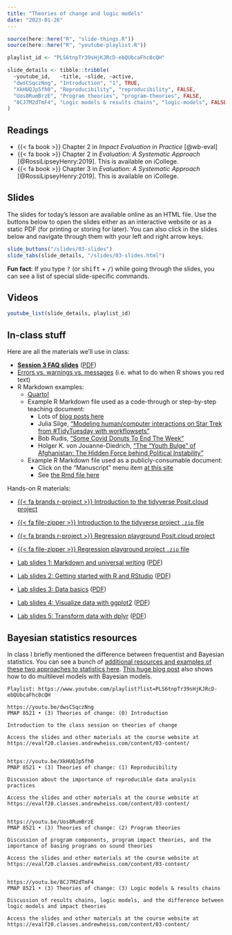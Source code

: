 ```yaml
---
title: "Theories of change and logic models"
date: "2023-01-26"
---
```


```r
source(here::here("R", "slide-things.R"))
source(here::here("R", "youtube-playlist.R"))

playlist_id <- "PLS6tnpTr39sHjKJRcD-ebQUbcaFhc0cQH"

slide_details <- tibble::tribble(
  ~youtube_id,   ~title, ~slide, ~active,
  "dwsCSqczNng", "Introduction", "1", TRUE,
  "XkHUQJp5fh0", "Reproducibility", "reproducibility", FALSE,
  "Uos8RumBrzE", "Program theories", "program-theories", FALSE,
  "8CJ7M2dTmF4", "Logic models & results chains", "logic-models", FALSE
)
```

## Readings

- {{< fa book >}} Chapter 2 in *Impact Evaluation in Practice* [@wb-eval]
- {{< fa book >}} Chapter 2 in *Evaluation: A Systematic Approach* [@RossiLipseyHenry:2019]. This is available on iCollege.
- {{< fa book >}} Chapter 3 in *Evaluation: A Systematic Approach* [@RossiLipseyHenry:2019]. This is available on iCollege.


## Slides

The slides for today's lesson are available online as an HTML file. Use the buttons below to open the slides either as an interactive website or as a static PDF (for printing or storing for later). You can also click in the slides below and navigate through them with your left and right arrow keys.

```r
slide_buttons("/slides/03-slides")
slide_tabs(slide_details, "/slides/03-slides.html")
```

:::{.callout-tip}
**Fun fact**: If you type <kbd>?</kbd> (or <kbd>shift</kbd> + <kbd>/</kbd>) while going through the slides, you can see a list of special slide-specific commands.
:::


## Videos

```r
youtube_list(slide_details, playlist_id)
```


## In-class stuff

Here are all the materials we'll use in class:

- [**Session 3 FAQ slides**](/slides/03-class.html) ([PDF](/slides/03-class.pdf))
- [Errors vs. warnings vs. messages](https://moderndive.com/1-getting-started.html#messages) (i.e. what to do when R shows you red text)
- R Markdown examples:
    - [Quarto!](https://quarto.org/)
    - Example R Markdown file used as a code-through or step-by-step teaching document:
        - Lots of [blog posts here](https://www.andrewheiss.com/blog/)
        - Julia Silge, ["Modeling human/computer interactions on Star Trek from #TidyTuesday with workflowsets"](https://juliasilge.com/blog/star-trek/)
        - Bob Rudis, ["Some Covid Donuts To End The Week"](https://rud.is/b/2021/08/13/some-covid-donuts-to-end-the-week/)
        - Holger K. von Jouanne-Diedrich, ["The “Youth Bulge” of Afghanistan: The Hidden Force behind Political Instability"](https://blog.ephorie.de/the-youth-bulge-of-afghanistan-the-hidden-force-behind-political-instability)
    - Example R Markdown file used as a publicly-consumable document: 
        - Click on the "Manuscript" menu item [at this site](https://stats.andrewheiss.com/cautioning-canary/)
        - See [the Rmd file here](https://github.com/andrewheiss/cautioning-canary/blob/master/manuscript/manuscript.Rmd)

Hands-on R materials:

- [{{< fa brands r-project >}} Introduction to the tidyverse Posit.cloud project](https://posit.cloud/spaces/323551/content/5254772)
- [{{< fa file-zipper >}} Introduction to the tidyverse project `.zip` file](/projects/01-class.zip)
- [{{< fa brands r-project >}} Regression playground Posit.cloud project](https://posit.cloud/spaces/323551/content/5299495)
- [{{< fa file-zipper >}} Regression playground project `.zip` file](/projects/regression-example.zip)

- [Lab slides 1: Markdown and universal writing](/slides/01-class_01_markdown-writing.html) ([PDF](/slides/01-class_01_markdown-writing.pdf))
- [Lab slides 2: Getting started with R and RStudio](/slides/01-class_02-getting-started.html) ([PDF](/slides/01-class_02-getting-started.pdf))
- [Lab slides 3: Data basics](/slides/01-class_03_data-basics.html) ([PDF](/slides/01-class_03_data-basics.pdf))
- [Lab slides 4: Visualize data with ggplot2](/slides/01-class_04_visualize-data.html) ([PDF](/slides/01-class_04_visualize-data.pdf))
- [Lab slides 5: Transform data with dplyr](/slides/01-class_05_transform-data.html) ([PDF](/slides/01-class_05_transform-data.pdf))


## Bayesian statistics resources

In class I briefly mentioned the difference between frequentist and Bayesian statistics. You can see a bunch of [additional resources and examples of these two approaches to statistics here](/resource/bayes.qmd). [This huge blog post](https://www.andrewheiss.com/blog/2021/12/01/multilevel-models-panel-data-guide/) also shows how to do multilevel models with Bayesian models.


```verbatim
Playlist: https://www.youtube.com/playlist?list=PLS6tnpTr39sHjKJRcD-ebQUbcaFhc0cQH

https://youtu.be/dwsCSqczNng
PMAP 8521 • (3) Theories of change: (0) Introduction

Introduction to the class session on theories of change

Access the slides and other materials at the course website at https://evalf20.classes.andrewheiss.com/content/03-content/


https://youtu.be/XkHUQJp5fh0
PMAP 8521 • (3) Theories of change: (1) Reproducibility

Discussion about the importance of reproducible data analysis practices

Access the slides and other materials at the course website at https://evalf20.classes.andrewheiss.com/content/03-content/

  
https://youtu.be/Uos8RumBrzE
PMAP 8521 • (3) Theories of change: (2) Program theories

Discussion of program components, program impact theories, and the importance of basing programs on sound theories

Access the slides and other materials at the course website at https://evalf20.classes.andrewheiss.com/content/03-content/


https://youtu.be/8CJ7M2dTmF4
PMAP 8521 • (3) Theories of change: (3) Logic models & results chains

Discussion of results chains, logic models, and the difference between logic models and impact theories 

Access the slides and other materials at the course website at https://evalf20.classes.andrewheiss.com/content/03-content/
```
